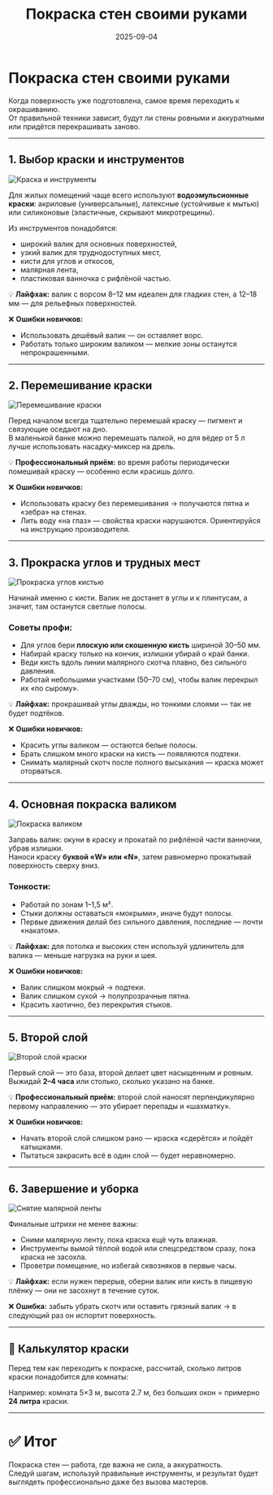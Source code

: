 ﻿---
title: "Покраска стен своими руками"
description: "Пошаговая техника покраски стен: выбор краски, подготовка инструментов, нанесение слоёв и профессиональные секреты."
date: 2025-09-04
tags: ["стены", "подготовка", "покраска", "ремонт", "интерьер"]
cover: "/images/pokraska/paint_cover.png"

---

# Покраска стен своими руками

Когда поверхность уже подготовлена, самое время переходить к окрашиванию.  
От правильной техники зависит, будут ли стены ровными и аккуратными или придётся перекрашивать заново.

---

## 1. Выбор краски и инструментов
![Краска и инструменты](/images/pokraska/paint_step1.png)

Для жилых помещений чаще всего используют **водоэмульсионные краски**: акриловые (универсальные), латексные (устойчивые к мытью) или силиконовые (эластичные, скрывают микротрещины).

Из инструментов понадобятся:
- широкий валик для основных поверхностей,
- узкий валик для труднодоступных мест,
- кисти для углов и откосов,
- малярная лента,
- пластиковая ванночка с рифлёной частью.

💡 **Лайфхак:** валик с ворсом 8–12 мм идеален для гладких стен, а 12–18 мм — для рельефных поверхностей.

❌ **Ошибки новичков:**
- Использовать дешёвый валик — он оставляет ворс.
- Работать только широким валиком — мелкие зоны останутся непрокрашенными.

---

## 2. Перемешивание краски
![Перемешивание краски](/images/pokraska/paint_step2.png)

Перед началом всегда тщательно перемешай краску — пигмент и связующие оседают на дно.  
В маленькой банке можно перемешать палкой, но для вёдер от 5 л лучше использовать насадку-миксер на дрель.

💡 **Профессиональный приём:** во время работы периодически помешивай краску — особенно если красишь долго.

❌ **Ошибки новичков:**
- Использовать краску без перемешивания → получаются пятна и «зебра» на стенах.
- Лить воду «на глаз» — свойства краски нарушаются. Ориентируйся на инструкцию производителя.

---

## 3. Прокраска углов и трудных мест
![Прокраска углов кистью](/images/pokraska/paint_step3.png)

Начинай именно с кисти. Валик не достанет в углы и к плинтусам, а значит, там останутся светлые полосы.

### Советы профи:
- Для углов бери **плоскую или скошенную кисть** шириной 30–50 мм.
- Набирай краску только на кончик, излишки убирай о край банки.
- Веди кисть вдоль линии малярного скотча плавно, без сильного давления.
- Работай небольшими участками (50–70 см), чтобы валик перекрыл их «по сырому».

💡 **Лайфхак:** прокрашивай углы дважды, но тонкими слоями — так не будет подтёков.

❌ **Ошибки новичков:**
- Красить углы валиком — остаются белые полосы.
- Брать слишком много краски на кисть — появляются подтеки.
- Снимать малярный скотч после полного высыхания — краска может оторваться.

---

## 4. Основная покраска валиком
![Покраска валиком](/images/pokraska/paint_step4.png)

Заправь валик: окуни в краску и прокатай по рифлёной части ванночки, убрав излишки.  
Наноси краску **буквой «W» или «N»**, затем равномерно прокатывай поверхность сверху вниз.

### Тонкости:
- Работай по зонам 1–1,5 м².
- Стыки должны оставаться «мокрыми», иначе будут полосы.
- Первые движения делай без сильного давления, последние — почти «накатом».

💡 **Лайфхак:** для потолка и высоких стен используй удлинитель для валика — меньше нагрузка на руки и шея.

❌ **Ошибки новичков:**
- Валик слишком мокрый → подтеки.
- Валик слишком сухой → полупрозрачные пятна.
- Красить хаотично, без перекрытия стыков.

---

## 5. Второй слой
![Второй слой краски](/images/pokraska/paint_step5.png)

Первый слой — это база, второй делает цвет насыщенным и ровным.  
Выжидай **2–4 часа** или столько, сколько указано на банке.

💡 **Профессиональный приём:** второй слой наносят перпендикулярно первому направлению — это убирает перепады и «шахматку».

❌ **Ошибки новичков:**
- Начать второй слой слишком рано — краска «сдерётся» и пойдёт катышками.
- Пытаться закрасить всё в один слой — будет неравномерно.

---

## 6. Завершение и уборка
![Снятие малярной ленты](/images/pokraska/paint_step6.png)

Финальные штрихи не менее важны:
- Сними малярную ленту, пока краска ещё чуть влажная.
- Инструменты вымой тёплой водой или спецсредством сразу, пока краска не засохла.
- Проветри помещение, но избегай сквозняков в первые часы.

💡 **Лайфхак:** если нужен перерыв, оберни валик или кисть в пищевую плёнку — они не засохнут в течение суток.

❌ **Ошибка:** забыть убрать скотч или оставить грязный валик → в следующий раз он испортит поверхность.

---
## 📐 Калькулятор краски

Перед тем как переходить к покраске, рассчитай, сколько литров краски понадобится для комнаты:

<PaintCalculator />

Например: комната 5×3 м, высота 2.7 м, без больших окон = примерно **24 литра** краски.

---

# ✅ Итог
Покраска стен — работа, где важна не сила, а аккуратность.  
Следуй шагам, используй правильные инструменты, и результат будет выглядеть профессионально даже без вызова мастеров.
